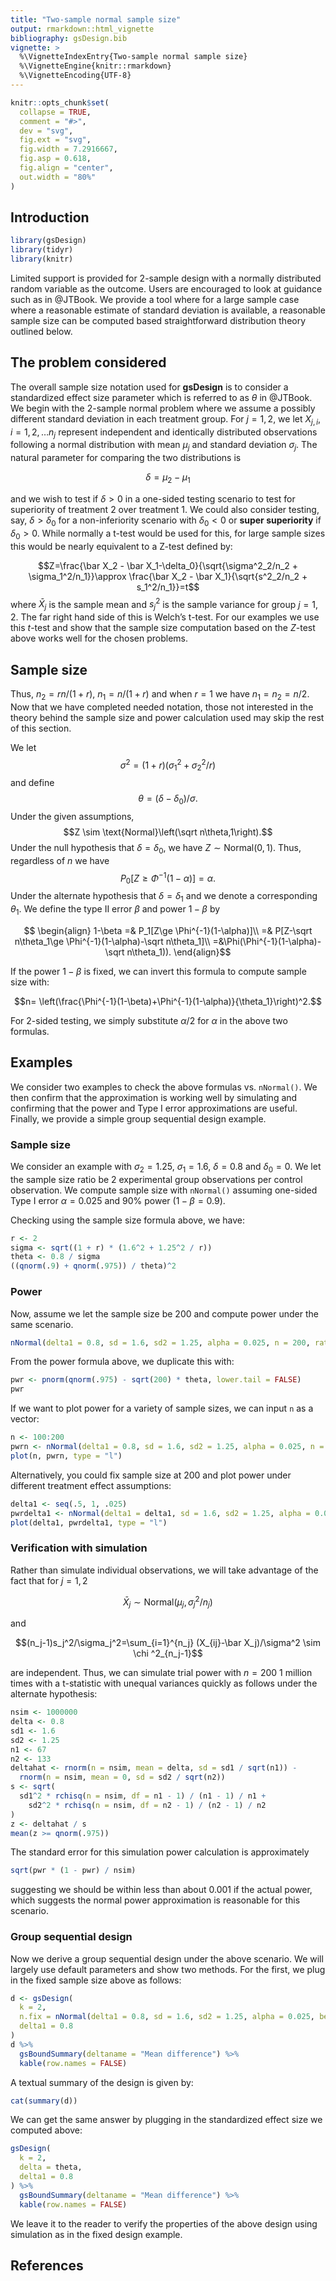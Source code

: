 ---
title: "Two-sample normal sample size"
output: rmarkdown::html_vignette
bibliography: gsDesign.bib
vignette: >
  %\VignetteIndexEntry{Two-sample normal sample size}
  %\VignetteEngine{knitr::rmarkdown}
  %\VignetteEncoding{UTF-8}
---

```{r, include=FALSE}
knitr::opts_chunk$set(
  collapse = TRUE,
  comment = "#>",
  dev = "svg",
  fig.ext = "svg",
  fig.width = 7.2916667,
  fig.asp = 0.618,
  fig.align = "center",
  out.width = "80%"
)
```

## Introduction

```{r, echo=FALSE, message=FALSE, warning=FALSE}
library(gsDesign)
library(tidyr)
library(knitr)
```

Limited support is provided for 2-sample design with a normally distributed random variable as the outcome.
Users are encouraged to look at guidance such as in @JTBook.
We provide a tool where for a large sample case where a reasonable estimate of standard deviation is available, a reasonable sample size can be computed based straightforward distribution theory outlined below.

## The problem considered

The overall sample size notation used for **gsDesign** is to consider a standardized effect size parameter which is referred to as $\theta$ in @JTBook.
We begin with the 2-sample normal problem where we assume a possibly different standard deviation in each treatment group.
For $j = 1, 2$, we let $X_{j, i}$, $i = 1, 2, \ldots n_j$ represent independent and identically distributed observations following a normal distribution with mean $\mu_j$ and standard deviation $\sigma_j$.
The natural parameter for comparing the two distributions is

$$\delta = \mu_2 - \mu_1$$

and we wish to test if $\delta > 0$ in a one-sided testing scenario to test for superiority of treatment 2 over treatment 1.
We could also consider testing, say, $\delta > \delta_0$ for a non-inferiority scenario with $\delta_0<0$ or **super superiority** if $\delta_0>0$.
While normally a t-test would be used for this, for large sample sizes this would be nearly equivalent to a Z-test defined by:

$$Z=\frac{\bar X_2 - \bar X_1-\delta_0}{\sqrt{\sigma^2_2/n_2 + \sigma_1^2/n_1}}\approx \frac{\bar X_2 - \bar X_1}{\sqrt{s^2_2/n_2 + s_1^2/n_1}}=t$$
where $\bar X_j$ is the sample mean and $s_j^2$ is the sample variance for group $j=1,2$.
The far right hand side of this is Welch's t-test.
For our examples we use this $t$-test and show that the sample size computation based on the $Z$-test above works well for the chosen problems.

## Sample size

Thus, $n_2=rn/(1+r)$, $n_1=n/(1+r)$ and when $r=1$ we have $n_1=n_2=n/2$.
Now that we have completed needed notation, those not interested in the theory behind the sample size and power calculation used may skip the rest of this section.

We let $$\sigma^2=(1+r)(\sigma_1^2+\sigma_2^2/r)$$
and define
$$ \theta= (\delta -\delta_0)/\sigma.$$
Under the given assumptions,
$$Z \sim \text{Normal}\left(\sqrt n\theta,1\right).$$
Under the null hypothesis that $\delta=\delta_0$, we have $Z\sim \text{Normal}(0,1)$.
Thus, regardless of $n$ we have
$$P_0[Z\ge \Phi^{-1}(1-\alpha)]=\alpha.$$
Under the alternate hypothesis that $\delta=\delta_1$ and we denote a corresponding $\theta_1$.
We define the type II error $\beta$ and power $1-\beta$ by

$$
\begin{align}
1-\beta =& P_1[Z\ge \Phi^{-1}(1-\alpha)]\\
=& P[Z-\sqrt n\theta_1\ge \Phi^{-1}(1-\alpha)-\sqrt n\theta_1]\\
=&\Phi(\Phi^{-1}(1-\alpha)-\sqrt n\theta_1)).
\end{align}$$

If the power $1-\beta$ is fixed, we can invert this formula to compute sample size with:

$$n= \left(\frac{\Phi^{-1}(1-\beta)+\Phi^{-1}(1-\alpha)}{\theta_1}\right)^2.$$

For 2-sided testing, we simply substitute $\alpha/2$ for $\alpha$ in the above two formulas.

## Examples

We consider two examples to check the above formulas vs. `nNormal()`.
We then confirm that the approximation is working well by simulating and confirming that the power and Type I error approximations are useful.
Finally, we provide a simple group sequential design example.

### Sample size

We consider an example with $\sigma_2=1.25$, $\sigma_1=1.6$, $\delta=0.8$ and $\delta_0=0$.
We let the sample size ratio be 2 experimental group observations per control observation.
We compute sample size with `nNormal()` assuming one-sided Type I error $\alpha=0.025$ and 90% power ($1-\beta=0.9$).

Checking using the sample size formula above, we have:

```{r}
r <- 2
sigma <- sqrt((1 + r) * (1.6^2 + 1.25^2 / r))
theta <- 0.8 / sigma
((qnorm(.9) + qnorm(.975)) / theta)^2
```

### Power

Now, assume we let the sample size be 200 and compute power under the same scenario.

```{r}
nNormal(delta1 = 0.8, sd = 1.6, sd2 = 1.25, alpha = 0.025, n = 200, ratio = 2)
```

From the power formula above, we duplicate this with:

```{r}
pwr <- pnorm(qnorm(.975) - sqrt(200) * theta, lower.tail = FALSE)
pwr
```

If we want to plot power for a variety of sample sizes, we can input `n` as a vector:

```{r}
n <- 100:200
pwrn <- nNormal(delta1 = 0.8, sd = 1.6, sd2 = 1.25, alpha = 0.025, n = n, ratio = 2)
plot(n, pwrn, type = "l")
```

Alternatively, you could fix sample size at 200 and plot power under different treatment effect assumptions:

```{r}
delta1 <- seq(.5, 1, .025)
pwrdelta1 <- nNormal(delta1 = delta1, sd = 1.6, sd2 = 1.25, alpha = 0.025, n = 200, ratio = 2)
plot(delta1, pwrdelta1, type = "l")
```

### Verification with simulation

Rather than simulate individual observations, we will take advantage of the fact that for $j=1,2$

$$\bar X_j\sim \text{Normal}(\mu_j,\sigma_j^2/n_j)$$

and

$$(n_j-1)s_j^2/\sigma_j^2=\sum_{i=1}^{n_j} (X_{ij}-\bar X_j)/\sigma^2 \sim \chi ^2_{n_j-1}$$

are independent.
Thus, we can simulate trial power with $n=200$ 1 million times with a t-statistic with unequal variances quickly as follows under the alternate hypothesis:

```{r}
nsim <- 1000000
delta <- 0.8
sd1 <- 1.6
sd2 <- 1.25
n1 <- 67
n2 <- 133
deltahat <- rnorm(n = nsim, mean = delta, sd = sd1 / sqrt(n1)) -
  rnorm(n = nsim, mean = 0, sd = sd2 / sqrt(n2))
s <- sqrt(
  sd1^2 * rchisq(n = nsim, df = n1 - 1) / (n1 - 1) / n1 +
    sd2^2 * rchisq(n = nsim, df = n2 - 1) / (n2 - 1) / n2
)
z <- deltahat / s
mean(z >= qnorm(.975))
```

The standard error for this simulation power calculation is approximately

```{r}
sqrt(pwr * (1 - pwr) / nsim)
```

suggesting we should be within less than about 0.001 if the actual power, which suggests the normal power approximation is reasonable for this scenario.

### Group sequential design

Now we derive a group sequential design under the above scenario.
We will largely use default parameters and show two methods.
For the first, we plug in the fixed sample size above as follows:

```{r}
d <- gsDesign(
  k = 2,
  n.fix = nNormal(delta1 = 0.8, sd = 1.6, sd2 = 1.25, alpha = 0.025, beta = .1, ratio = 2),
  delta1 = 0.8
)
d %>%
  gsBoundSummary(deltaname = "Mean difference") %>%
  kable(row.names = FALSE)
```

A textual summary of the design is given by:

```{r,results='asis'}
cat(summary(d))
```

We can get the same answer by plugging in the standardized effect size we computed above:

```{r}
gsDesign(
  k = 2,
  delta = theta,
  delta1 = 0.8
) %>%
  gsBoundSummary(deltaname = "Mean difference") %>%
  kable(row.names = FALSE)
```

We leave it to the reader to verify the properties of the above design using simulation as in the fixed design example.

## References
